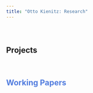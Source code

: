 ```yaml
---
title: "Otto Kienitz: Research"
---
```


<br>

# {.tabset .tabset-fade}

## Projects

<br>

<font color="#517CDE"><h2>Working Papers</h2></font>